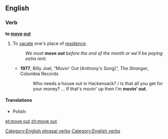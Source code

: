 ==English==

===Verb===
'''to [[move]] [[out]]'''

# {{idiomatic}} To [[vacate]] one's place of [[residence]].
#: ''We must '''move out''' before the end of the month or we'll be paying extra rent.''
#* '''1977''', Billy Joel, “Movin' Out (Anthony's Song)”, ''The Stranger'', Columbia Records
#*: Who needs a house out in Hackensack? / Is that all you get for your money? ... If that's movin' up then I'm '''movin' out'''.

====Translations====
{{trans-top|to vacate one's place of residence}}
* Polish: {{t-|pl|wyprowadzać się}}
{{trans-mid}}
{{trans-bottom}}

[[Category:English phrasal verbs]]
[[Category:English verbs]]

[[et:move out]]
[[zh:move out]]